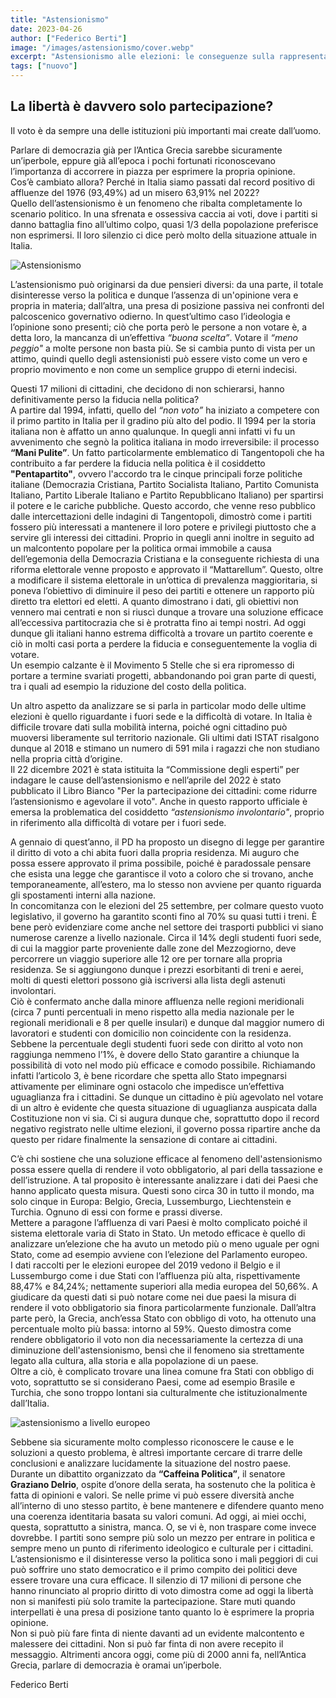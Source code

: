 ```yaml
---
title: "Astensionismo"
date: 2023-04-26
author: ["Federico Berti"]
image: "/images/astensionismo/cover.webp"
excerpt: "Astensionismo alle elezioni: le conseguenze sulla rappresentatività delle istituzioni. La mancanza di fiducia nei partiti politici e la delusione verso le istituzioni spingono sempre più elettori a non partecipare al voto. Ma quali sono le cause di questo fenomeno? E se vi è, qual è la soluzione? Proviamo a capirlo."
tags: ["nuovo"]
---
```


## La libertà è davvero solo partecipazione?

Il voto è da sempre una delle istituzioni più importanti mai create dall’uomo.

Parlare di democrazia già per l’Antica Grecia sarebbe sicuramente un’iperbole, eppure già all’epoca i pochi fortunati riconoscevano l’importanza di accorrere in piazza per esprimere la propria opinione. <br/>
Cos’è cambiato allora? Perché in Italia siamo passati dal record positivo di affluenze del 1976 (93,49%) ad un misero 63,91% nel 2022? <br/>
Quello dell’astensionismo è un fenomeno che ribalta completamente lo scenario politico. In una sfrenata e ossessiva caccia ai voti, dove i partiti si danno battaglia fino all’ultimo colpo, quasi 1/3 della popolazione preferisce non esprimersi. Il loro silenzio ci dice però molto della situazione attuale in Italia.

![Astensionismo](/images/astensionismo/astensionismo.webp)

L’astensionismo può originarsi da due pensieri diversi: da una parte, il totale disinteresse verso la politica e dunque l’assenza di un'opinione vera e propria in materia; dall’altra, una presa di posizione passiva nei confronti del palcoscenico governativo odierno.
In quest’ultimo caso l’ideologia e l’opinione sono presenti; ciò che porta però le persone a non votare è, a detta loro, la mancanza di un’effettiva _“buona scelta”_. Votare il _“meno peggio"_ a molte persone non basta più. Se si cambia punto di vista per un attimo, quindi quello degli astensionisti può essere visto come un vero e proprio movimento e non come un semplice gruppo di eterni indecisi.


Questi 17 milioni di cittadini, che decidono di non schierarsi, hanno definitivamente perso la fiducia nella politica? <br/>
A partire dal 1994, infatti, quello del _“non voto”_ ha iniziato a competere con il primo partito in Italia per il gradino più alto del podio.
Il 1994 per la storia italiana non è affatto un anno qualunque. In quegli anni infatti vi fu un avvenimento che segnò la politica italiana in modo irreversibile: il processo **“Mani Pulite”**.
Un fatto particolarmente emblematico di Tangentopoli che ha contribuito a far perdere la fiducia nella politica è il cosiddetto **"Pentapartito"**, ovvero l'accordo tra le cinque principali forze politiche italiane (Democrazia Cristiana, Partito Socialista Italiano, Partito Comunista Italiano, Partito Liberale Italiano e Partito Repubblicano Italiano) per spartirsi il potere e le cariche pubbliche.
Questo accordo, che venne reso pubblico dalle intercettazioni delle indagini di Tangentopoli, dimostrò come i partiti fossero più interessati a mantenere il loro potere e privilegi piuttosto che a servire gli interessi dei cittadini.
Proprio in quegli anni inoltre in seguito ad un malcontento popolare per la politica ormai immobile a causa dell’egemonia della Democrazia Cristiana e la conseguente richiesta di una riforma elettorale venne proposto e approvato il “Mattarellum”. Questo, oltre a modificare il sistema elettorale in un’ottica di prevalenza maggioritaria, si poneva l’obiettivo di diminuire il peso dei partiti e ottenere un rapporto più diretto tra elettori ed eletti.
A quanto dimostrano i dati, gli obiettivi non vennero mai centrati e non si riuscì dunque a trovare una soluzione efficace all’eccessiva partitocrazia che si è protratta fino ai tempi nostri.
Ad oggi dunque gli italiani hanno estrema difficoltà a trovare un partito coerente e ciò in molti casi porta a perdere la fiducia e conseguentemente la voglia di votare. <br/>
Un esempio calzante è il Movimento 5 Stelle che si era ripromesso di portare a termine svariati progetti, abbandonando poi gran parte di questi, tra i quali ad esempio la riduzione del costo della politica.


Un altro aspetto da analizzare se si parla in particolar modo delle ultime elezioni è quello riguardante i fuori sede e la difficoltà di votare. In Italia è difficile trovare dati sulla mobilità interna, poiché ogni cittadino può muoversi liberamente sul territorio nazionale. Gli ultimi dati ISTAT risalgono dunque al 2018 e stimano un numero di 591 mila i ragazzi che non studiano nella propria città d’origine. <br/>
Il 22 dicembre 2021 è stata istituita la “Commissione degli esperti” per indagare le cause dell’astensionismo e nell’aprile del 2022 è stato pubblicato il Libro Bianco "Per la partecipazione dei cittadini: come ridurre l’astensionismo e agevolare il voto". Anche in questo rapporto ufficiale è emersa la problematica del cosiddetto _“astensionismo involontario"_, proprio in riferimento alla difficoltà di votare per i fuori sede.
 
A gennaio di quest’anno, il PD ha proposto un disegno di legge per garantire il diritto di voto a chi abita fuori dalla propria residenza. Mi auguro che possa essere approvato il prima possibile, poiché è paradossale pensare che esista una legge che garantisce il voto a coloro che si trovano, anche temporaneamente, all’estero, ma lo stesso non avviene per quanto riguarda gli spostamenti interni alla nazione. <br/>
In concomitanza con le elezioni del 25 settembre, per colmare questo vuoto legislativo, il governo ha garantito sconti fino al 70% su quasi tutti i treni. È bene però evidenziare come anche nel settore dei trasporti pubblici vi siano numerose carenze a livello nazionale. Circa il 14% degli studenti fuori sede, di cui la maggior parte proveniente dalle zone del Mezzogiorno, deve percorrere un viaggio superiore alle 12 ore per tornare alla propria residenza. Se si aggiungono dunque i prezzi esorbitanti di treni e aerei, molti di questi elettori possono già iscriversi alla lista degli astenuti involontari. <br/>
Ciò è confermato anche dalla minore affluenza nelle regioni meridionali (circa 7 punti percentuali in meno rispetto alla media nazionale per le regionali meridionali e 8 per quelle insulari) e dunque dal maggior numero di lavoratori e studenti con domicilio non coincidente con la residenza. <br/>
Sebbene la percentuale degli studenti fuori sede con diritto al voto non raggiunga nemmeno l’1%, è dovere dello Stato garantire a chiunque la possibilità di voto nel modo più efficace e comodo possibile. Richiamando infatti l’articolo 3, è bene ricordare che spetta allo Stato impegnarsi attivamente per eliminare ogni ostacolo che impedisce un’effettiva uguaglianza fra i cittadini. Se dunque un cittadino è più agevolato nel votare di un altro è evidente che questa situazione di uguaglianza auspicata dalla Costituzione non vi sia. Ci si augura dunque che, soprattutto dopo il record negativo registrato nelle ultime elezioni, il governo possa ripartire anche da questo per ridare finalmente la sensazione di contare ai cittadini.


C’è chi sostiene che una soluzione efficace al fenomeno dell'astensionismo possa essere quella di rendere il voto obbligatorio, al pari della tassazione e dell’istruzione.
A tal proposito è interessante analizzare i dati dei Paesi che hanno applicato questa misura. Questi sono circa 30 in tutto il mondo, ma solo cinque in Europa: Belgio, Grecia, Lussemburgo, Liechtenstein e Turchia. Ognuno di essi con forme e prassi diverse. <br/>
Mettere a paragone l’affluenza di vari Paesi è molto complicato poiché il sistema elettorale varia di Stato in Stato. Un metodo efficace è quello di analizzare un’elezione che ha avuto un metodo più o meno uguale per ogni Stato, come ad esempio avviene con l’elezione del Parlamento europeo. <br/>
I dati raccolti per le elezioni europee del 2019 vedono il Belgio e il Lussemburgo come i due Stati con l’affluenza più alta, rispettivamente 88,47% e 84,24%; nettamente superiori alla media europea del 50,66%. A giudicare da questi dati si può notare come nei due paesi la misura di rendere il voto obbligatorio sia finora particolarmente funzionale. Dall’altra parte però, la Grecia, anch’essa Stato con obbligo di voto, ha ottenuto una percentuale molto più bassa: intorno al 59%. Questo dimostra come rendere obbligatorio il voto non dia necessariamente la certezza di una diminuzione dell'astensionismo, bensì che il fenomeno sia strettamente legato alla cultura, alla storia e alla popolazione di un paese. <br/>
Oltre a ciò, è complicato trovare una linea comune fra Stati con obbligo di voto, soprattutto se si considerano Paesi, come ad esempio Brasile e Turchia, che sono troppo lontani sia culturalmente che istituzionalmente dall’Italia.

![astensionismo a livello europeo](/images/astensionismo/astensionismo-europeo.webp)

Sebbene sia sicuramente molto complesso riconoscere le cause e le soluzioni a questo problema, è altresì importante cercare di trarre delle conclusioni e analizzare lucidamente la situazione del nostro paese.
Durante un dibattito organizzato da **“Caffeina Politica”**, il senatore **Graziano Delrio**, ospite d’onore della serata, ha sostenuto che la politica è fatta di opinioni e valori. Se nelle prime vi può essere diversità anche all’interno di uno stesso partito, è bene mantenere e difendere quanto meno una coerenza identitaria basata su valori comuni. Ad oggi, ai miei occhi, questa, soprattutto a sinistra, manca. O, se vi è, non traspare come invece dovrebbe. I partiti sono sempre più solo un mezzo per entrare in politica e sempre meno un punto di riferimento ideologico e culturale per i cittadini. <br/>
L’astensionismo e il disinteresse verso la politica sono i mali peggiori di cui può soffrire uno stato democratico e il primo compito dei politici deve essere trovare una cura efficace. Il silenzio di 17 milioni di persone che hanno rinunciato al proprio diritto di voto dimostra come ad oggi la libertà non si manifesti più solo tramite la partecipazione. Stare muti quando interpellati è una presa di posizione tanto quanto lo è esprimere la propria opinione. <br/>
Non si può più fare finta di niente davanti ad un evidente malcontento e malessere dei cittadini. Non si può far finta di non avere recepito il messaggio. Altrimenti ancora oggi, come più di 2000 anni fa, nell’Antica Grecia, parlare di democrazia è oramai un’iperbole.


Federico Berti
